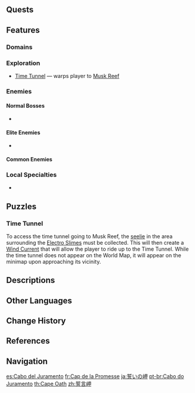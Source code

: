 {{Location Infobox
|image        = Cape Oath.png
|type         = Subarea
|region       = Mondstadt
|area         = Galesong Hill
}}
{{Location Intro|description=}}

==Quests==
{{Quests by Category List|heo=1}}

==Features==
===Domains===
{{Domains by Category Gallery}}

===Exploration===
* [[Time Tunnel]] &mdash; warps player to [[Musk Reef]]

===Enemies===
====Normal Bosses====
* {{Enemy|Electro Hypostasis}}

====Elite Enemies====
* {{Enemy|Wooden Shieldwall Mitachurl}}

====Common Enemies====
{{Column|2|
* {{Enemy|Fatui Cryogunner Legionnaire}}
* {{Enemy|Fatui Anemoboxer Vanguard}}
* {{Enemy|Hilichurl Fighter}}
* {{Enemy|Large Anemo Slime}}
* {{Enemy|Cryo Slime}}
* {{Enemy|Large Dendro Slime}}
* {{Enemy|Electro Slime}}
* {{Enemy|Mutant Electro Slime}}
* {{Enemy|Geo Slime}}
* {{Enemy|Pyro Slime}}
* {{Enemy|Large Pyro Slime}}
* {{Enemy|Cryo Whopperflower}}
}}

===Local Specialties===
* {{Item|Dandelion Seed|30}}

==Puzzles==
===Time Tunnel===
To access the time tunnel going to Musk Reef, the [[seelie]] in the area surrounding the [[Slimes|Electro Slimes]] must be collected. This will then create a [[Wind Current]] that will allow the player to ride up to the Time Tunnel. While the time tunnel does not appear on the World Map, it will appear on the minimap upon approaching its vicinity.

==Descriptions==
{{Description|In the southeast corner of Mondstadt's surrounds lies a cape that borders with Galesong Hill.<br>Legend has it two lovers made an oath to each other here and left behind a deeply touching story. To this day the area is still known to be popular amongst young lovebirds.<br>Other than being a great vantage point for watching sunrises and sunsets, the drop in terrain makes it easy to see Windrise, which sits facing the sea.|[https://genshin.hoyoverse.com/en/map Exploration], Genshin Impact Official Site}}

==Other Languages==
{{Other Languages
|en      = Cape Oath
|zhs     = 誓言岬
|zhs_rm  = Shìyán-jiǎ
|zht     = 誓言岬
|zht_rm  = Shìyán-jiǎ
|zh_tl   = {{w|Cape (geography)|Cape}} Oath
|ja      = {{Rubi|誓|ちか|いの|&nbsp;|岬|みさき}}
|ja_rm   = Chikai no Misaki<ref>[[Map]], Label: Cape Oath (Japanese)</ref>
|ja_tl   = Cape of Oath
|ko      = {{tt|맹세|盟誓}}의 {{tt|갑각|岬角}}
|ko_rm   = Maengse-ui Gapgak
|ko_tl   = Cape of Oath
|es      = Cabo del Juramento
|es_tl   = Cape of Oath
|fr      = Cap de la Promesse
|fr_tl   = Cape of the Promise
|ru      = Мыс Веры
|ru_tl   = Cape of Faith
|th      = Cape Oath
|vi      = {{tt|Đỉnh|頂}} Lời Thề
|vi_tl   = Oath Peak
|de      = Gelöbniskap
|de_tl   = Pledge Cape
|id      = Cape Oath
|pt      = Cabo do Juramento
|pt_tl   = Cape of Oath
|tr      = Yemin Burnu
|tr_tl   = Oath Cape
|it      = Capo Promessa
|it_tl   = Cape Oath
}}

==Change History==
{{Change History|1.0}}

==References==
{{Reflist}}

==Navigation==
{{Area Navbox|Mondstadt}}

[[es:Cabo del Juramento]]
[[fr:Cap de la Promesse]]
[[ja:誓いの岬]]
[[pt-br:Cabo do Juramento]]
[[th:Cape Oath]]
[[zh:誓言岬]]